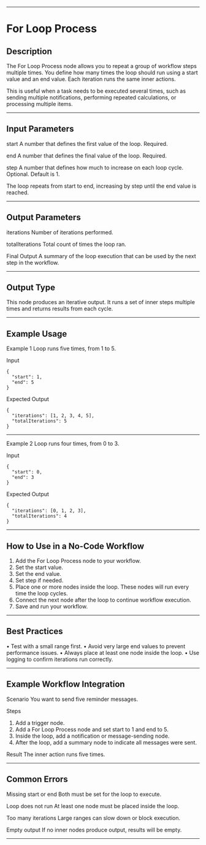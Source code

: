 

---

# For Loop Process

## Description

The For Loop Process node allows you to repeat a group of workflow steps multiple times.
You define how many times the loop should run using a start value and an end value.
Each iteration runs the same inner actions.

This is useful when a task needs to be executed several times, such as sending multiple notifications, performing repeated calculations, or processing multiple items.

---

## Input Parameters

start
A number that defines the first value of the loop.
Required.

end
A number that defines the final value of the loop.
Required.

step
A number that defines how much to increase on each loop cycle.
Optional. Default is 1.

The loop repeats from start to end, increasing by step until the end value is reached.

---

## Output Parameters

iterations
Number of iterations performed.

totalIterations
Total count of times the loop ran.

Final Output
A summary of the loop execution that can be used by the next step in the workflow.

---

## Output Type

This node produces an iterative output.
It runs a set of inner steps multiple times and returns results from each cycle.

---

## Example Usage

Example 1
Loop runs five times, from 1 to 5.

Input

```
{
  "start": 1,
  "end": 5
}
```

Expected Output

```
{
  "iterations": [1, 2, 3, 4, 5],
  "totalIterations": 5
}
```

---

Example 2
Loop runs four times, from 0 to 3.

Input

```
{
  "start": 0,
  "end": 3
}
```

Expected Output

```
{
  "iterations": [0, 1, 2, 3],
  "totalIterations": 4
}
```

---

## How to Use in a No-Code Workflow

1. Add the For Loop Process node to your workflow.
2. Set the start value.
3. Set the end value.
4. Set step if needed.
5. Place one or more nodes inside the loop.
   These nodes will run every time the loop cycles.
6. Connect the next node after the loop to continue workflow execution.
7. Save and run your workflow.

---

## Best Practices

• Test with a small range first.
• Avoid very large end values to prevent performance issues.
• Always place at least one node inside the loop.
• Use logging to confirm iterations run correctly.

---

## Example Workflow Integration

Scenario
You want to send five reminder messages.

Steps

1. Add a trigger node.
2. Add a For Loop Process node and set start to 1 and end to 5.
3. Inside the loop, add a notification or message-sending node.
4. After the loop, add a summary node to indicate all messages were sent.

Result
The inner action runs five times.

---

## Common Errors

Missing start or end
Both must be set for the loop to execute.

Loop does not run
At least one node must be placed inside the loop.

Too many iterations
Large ranges can slow down or block execution.

Empty output
If no inner nodes produce output, results will be empty.

---


